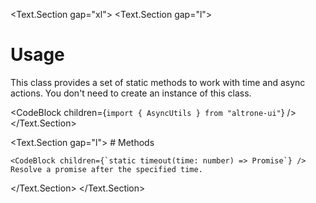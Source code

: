 
<BluePrint title="AsyncUtils" />

<Text.Section gap="xl">
  <Text.Section gap="l">
  # Usage

  This class provides a set of static methods to work with time and async actions. You don't need to create an instance of this class.

  <CodeBlock children={`import { AsyncUtils } from "altrone-ui"`} />
  </Text.Section>

  <Text.Section gap="l">
    # Methods

    <CodeBlock children={`static timeout(time: number) => Promise`} />
    Resolve a promise after the specified time.
  </Text.Section>
</Text.Section>